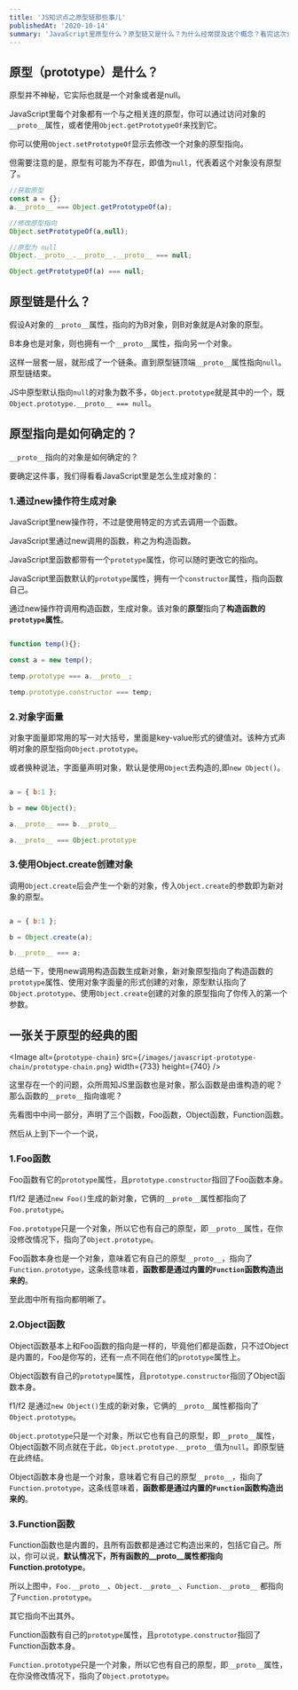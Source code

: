 ```yaml
---
title: 'JS知识点之原型链那些事儿'
publishedAt: '2020-10-14'
summary: 'JavaScript里原型什么？原型链又是什么？为什么经常提及这个概念？看完这次介绍你应该就能理解了。'
---
```


## 原型（prototype）是什么？

原型并不神秘，它实际也就是一个对象或者是null。

JavaScript里每个对象都有一个与之相关连的原型，你可以通过访问对象的`__proto__`属性，或者使用`Object.getPrototypeOf`来找到它。

你可以使用`Object.setPrototypeOf`显示去修改一个对象的原型指向。

但需要注意的是，原型有可能为不存在，即值为`null`，代表着这个对象没有原型了。

``` javascript
//获取原型
const a = {};
a.__proto__ === Object.getPrototypeOf(a);

//修改原型指向
Object.setPrototypeOf(a,null);

//原型为 null
Object.__proto__.__proto__.__proto__ === null;

Object.getPrototypeOf(a) === null;
```

## 原型链是什么？

假设A对象的`__proto__`属性，指向的为B对象，则B对象就是A对象的原型。

B本身也是对象，则也拥有一个`__proto__`属性，指向另一个对象。

这样一层套一层，就形成了一个链条。直到原型链顶端`__proto__`属性指向`null`。原型链结束。

JS中原型默认指向`null`的对象为数不多，`Object.prototype`就是其中的一个，既`Object.prototype.__proto__ === null`。

## 原型指向是如何确定的？

`__proto__`指向的对象是如何确定的？

要确定这件事，我们得看看JavaScript里是怎么生成对象的：

### 1.通过new操作符生成对象


JavaScript里new操作符，不过是使用特定的方式去调用一个函数。

JavaScript里通过new调用的函数，称之为构造函数。

JavaScript里函数都带有一个`prototype`属性，你可以随时更改它的指向。

JavaScript里函数默认的`prototype`属性，拥有一个`constructor`属性，指向函数自己。

通过new操作符调用构造函数，生成对象。该对象的**原型**指向了**构造函数的`prototype`属性**。


``` javascript

function temp(){};

const a = new temp();

temp.prototype === a.__proto__;

temp.prototype.constructor === temp;

```


### 2.对象字面量

对象字面量即常用的写一对大括号，里面是key-value形式的键值对。该种方式声明对象的原型指向`Object.prototype`。

或者换种说法，字面量声明对象，默认是使用`Object`去构造的,即`new Object()`。

``` JavaScript

a = { b:1 };

b = new Object();

a.__proto__ === b.__proto__

a.__proto__ === Object.prototype

```


### 3.使用Object.create创建对象

调用`Object.create`后会产生一个新的对象，传入`Object.create`的参数即为新对象的原型。

``` JavaScript

a = { b:1 };

b = Object.create(a);

b.__proto__ === a;


```

总结一下，使用new调用构造函数生成新对象，新对象原型指向了构造函数的`prototype`属性、使用对象字面量的形式创建的对象，原型默认指向了`Object.prototype`、使用`Object.create`创建的对象的原型指向了你传入的第一个参数。

## 一张关于原型的经典的图

<Image
  alt={`prototype-chain`}
  src={`/images/javascript-prototype-chain/prototype-chain.png`}
  width={733}
  height={740}
/>

这里存在一个的问题，众所周知JS里函数也是对象，那么函数是由谁构造的呢？那么函数的`__proto__`指向谁呢？

先看图中中间一部分，声明了三个函数，Foo函数，Object函数，Function函数。

然后从上到下一个一个说，

### 1.Foo函数

Foo函数有它的`prototype`属性，且`prototype.constructor`指回了Foo函数本身。

f1/f2 是通过`new Foo()`生成的新对象，它俩的`__proto__`属性都指向了`Foo.prototype`。

`Foo.prototype`只是一个对象，所以它也有自己的原型，即`__proto__`属性，在你没修改情况下，指向了`Object.prototype`。

Foo函数本身也是一个对象，意味着它有自己的原型`__proto__`，指向了`Function.prototype`，这条线意味着，**函数都是通过内置的`Function`函数构造出来的**。

至此图中所有指向都明晰了。

### 2.Object函数

Object函数基本上和Foo函数的指向是一样的，毕竟他们都是函数，只不过Object是内置的，Foo是你写的，还有一点不同在他们的`prototype`属性上。

Object函数有自己的`prototype`属性，且`prototype.constructor`指回了Object函数本身。

f1/f2 是通过`new Object()`生成的新对象，它俩的`__proto__`属性都指向了`Object.prototype`。

`Object.prototype`只是一个对象，所以它也有自己的原型，即`__proto__`属性，Object函数不同点就在于此，`Object.prototype.__proto__`值为`null`。即原型链在此终结。

Object函数本身也是一个对象，意味着它有自己的原型`__proto__`，指向了`Function.prototype`，这条线意味着，**函数都是通过内置的`Function`函数构造出来的**。

### 3.Function函数

Function函数也是内置的，且所有函数都是通过它构造出来的，包括它自己。所以，你可以说，**默认情况下，所有函数的__proto__属性都指向Function.prototype**。

所以上图中，`Foo.__proto__`、`Object.__proto__`、`Function.__proto__` 都指向了`Function.prototype`。

其它指向不出其外。

Function函数有自己的`prototype`属性，且`prototype.constructor`指回了Function函数本身。

`Function.prototype`只是一个对象，所以它也有自己的原型，即`__proto__`属性，在你没修改情况下，指向了`Object.prototype`。

